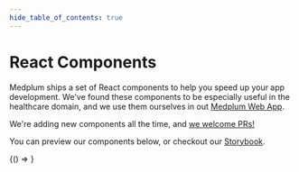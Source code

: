 ```yaml
---
hide_table_of_contents: true
---
```


# React Components

Medplum ships a set of React components to help you speed up your app development. We've found these components to be especially useful in the healthcare domain, and we use them ourselves in out [Medplum Web App](../tutorials/app).

We're adding new components all the time, and [we welcome PRs!](../contributing)

You can preview our components below, or checkout our [Storybook](https://storybook.medplum.com/).


<BrowserOnly>{() => <StorybookFrame />}</BrowserOnly>
